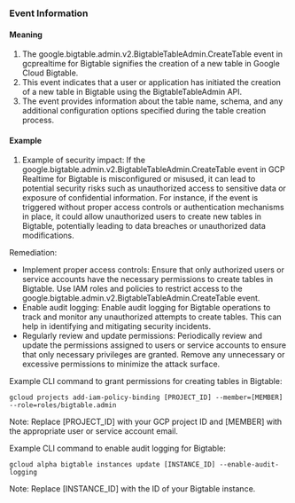 
### Event Information

#### Meaning

1. The google.bigtable.admin.v2.BigtableTableAdmin.CreateTable event in gcprealtime for Bigtable signifies the creation of a new table in Google Cloud Bigtable.
2. This event indicates that a user or application has initiated the creation of a new table in Bigtable using the BigtableTableAdmin API.
3. The event provides information about the table name, schema, and any additional configuration options specified during the table creation process.

#### Example

1. Example of security impact: If the google.bigtable.admin.v2.BigtableTableAdmin.CreateTable event in GCP Realtime for Bigtable is misconfigured or misused, it can lead to potential security risks such as unauthorized access to sensitive data or exposure of confidential information. For instance, if the event is triggered without proper access controls or authentication mechanisms in place, it could allow unauthorized users to create new tables in Bigtable, potentially leading to data breaches or unauthorized data modifications.

Remediation:
- Implement proper access controls: Ensure that only authorized users or service accounts have the necessary permissions to create tables in Bigtable. Use IAM roles and policies to restrict access to the google.bigtable.admin.v2.BigtableTableAdmin.CreateTable event.
- Enable audit logging: Enable audit logging for Bigtable operations to track and monitor any unauthorized attempts to create tables. This can help in identifying and mitigating security incidents.
- Regularly review and update permissions: Periodically review and update the permissions assigned to users or service accounts to ensure that only necessary privileges are granted. Remove any unnecessary or excessive permissions to minimize the attack surface.

Example CLI command to grant permissions for creating tables in Bigtable:
```
gcloud projects add-iam-policy-binding [PROJECT_ID] --member=[MEMBER] --role=roles/bigtable.admin
```

Note: Replace [PROJECT_ID] with your GCP project ID and [MEMBER] with the appropriate user or service account email.

Example CLI command to enable audit logging for Bigtable:
```
gcloud alpha bigtable instances update [INSTANCE_ID] --enable-audit-logging
```

Note: Replace [INSTANCE_ID] with the ID of your Bigtable instance.

